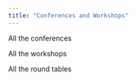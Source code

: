 ```yaml
---
title: "Conferences and Workshops"
---
```


<!-- This css code to control size of the page title. Here it is 0 to make it invisible -->

<style>
.title {
  font-size: 0px;
}
</style>


All the conferences

All the workshops

All the round tables
